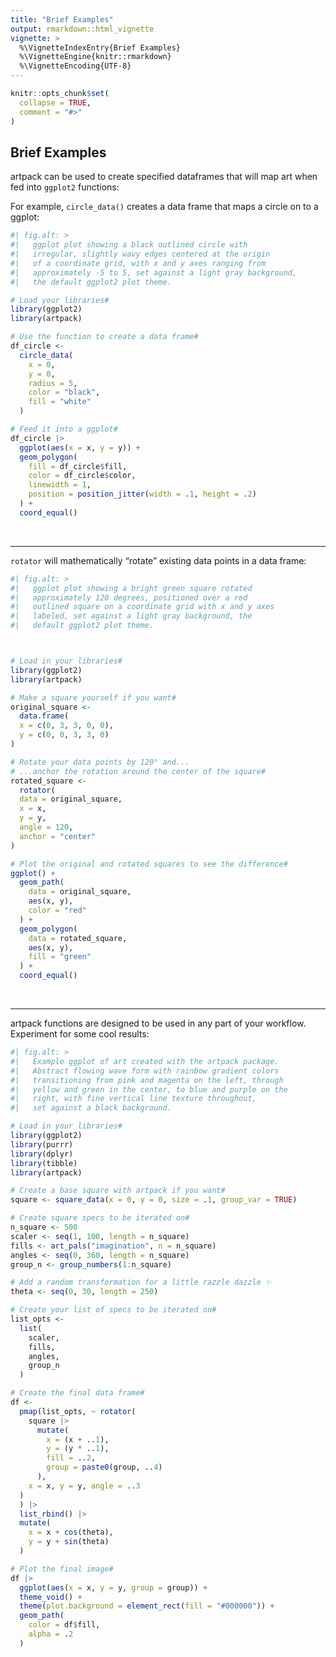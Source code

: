 ```yaml
---
title: "Brief Examples"
output: rmarkdown::html_vignette
vignette: >
  %\VignetteIndexEntry{Brief Examples}
  %\VignetteEngine{knitr::rmarkdown}
  %\VignetteEncoding{UTF-8}
---
```


```r
knitr::opts_chunk$set(
  collapse = TRUE,
  comment = "#>"
)
```

## Brief Examples

artpack can be used to create specified dataframes that will map art when fed into `ggplot2` functions:

For example, `circle_data()` creates a data frame that maps a circle on to a ggplot:
```r

#| fig.alt: >
#|   ggplot plot showing a black outlined circle with
#|   irregular, slightly wavy edges centered at the origin
#|   of a coordinate grid, with x and y axes ranging from
#|   approximately -5 to 5, set against a light gray background,
#|   the default ggplot2 plot theme.

# Load your libraries#
library(ggplot2)
library(artpack)

# Use the function to create a data frame#
df_circle <-
  circle_data(
    x = 0,
    y = 0,
    radius = 5,
    color = "black",
    fill = "white"
  )

# Feed it into a ggplot#
df_circle |>
  ggplot(aes(x = x, y = y)) +
  geom_polygon(
    fill = df_circle$fill,
    color = df_circle$color,
    linewidth = 1,
    position = position_jitter(width = .1, height = .2)
  ) +
  coord_equal()
```

<br>

---

`rotator` will mathematically "rotate" existing data points in a data frame:
```r

#| fig.alt: >
#|   ggplot plot showing a bright green square rotated
#|   approximately 120 degrees, positioned over a red
#|   outlined square on a coordinate grid with x and y axes
#|   labeled, set against a light gray background, the
#|   default ggplot2 plot theme.



# Load in your libraries#
library(ggplot2)
library(artpack)

# Make a square yourself if you want#
original_square <-
  data.frame(
  x = c(0, 3, 3, 0, 0),
  y = c(0, 0, 3, 3, 0)
)

# Rotate your data points by 120° and...
# ...anchor the rotation around the center of the square#
rotated_square <-
  rotator(
  data = original_square,
  x = x,
  y = y,
  angle = 120,
  anchor = "center"
)

# Plot the original and rotated squares to see the difference#
ggplot() +
  geom_path(
    data = original_square,
    aes(x, y),
    color = "red"
  ) +
  geom_polygon(
    data = rotated_square,
    aes(x, y),
    fill = "green"
  ) +
  coord_equal()
```
<br>

---

artpack functions are designed to be used in any part of your workflow. Experiment for some cool results:
```r
#| fig.alt: >
#|   Example ggplot of art created with the artpack package. 
#|   Abstract flowing wave form with rainbow gradient colors 
#|   transitioning from pink and magenta on the left, through
#|   yellow and green in the center, to blue and purple on the
#|   right, with fine vertical line texture throughout,
#|   set against a black background.

# Load in your libraries#
library(ggplot2)
library(purrr)
library(dplyr)
library(tibble)
library(artpack)

# Create a base square with artpack if you want#
square <- square_data(x = 0, y = 0, size = .1, group_var = TRUE)

# Create square specs to be iterated on#
n_square <- 500
scaler <- seq(1, 100, length = n_square)
fills <- art_pals("imagination", n = n_square)
angles <- seq(0, 360, length = n_square)
group_n <- group_numbers(1:n_square)

# Add a random transformation for a little razzle dazzle ✨
theta <- seq(0, 30, length = 250)

# Create your list of specs to be iterated on#
list_opts <-
  list(
    scaler,
    fills,
    angles,
    group_n
  )

# Create the final data frame#
df <-
  pmap(list_opts, ~ rotator(
    square |>
      mutate(
        x = (x + ..1),
        y = (y * ..1),
        fill = ..2,
        group = paste0(group, ..4)
      ),
    x = x, y = y, angle = ..3
  )
  ) |>
  list_rbind() |>
  mutate(
    x = x + cos(theta),
    y = y + sin(theta)
  )

# Plot the final image#
df |>
  ggplot(aes(x = x, y = y, group = group)) +
  theme_void() +
  theme(plot.background = element_rect(fill = "#000000")) +
  geom_path(
    color = df$fill,
    alpha = .2
  ) 
```
